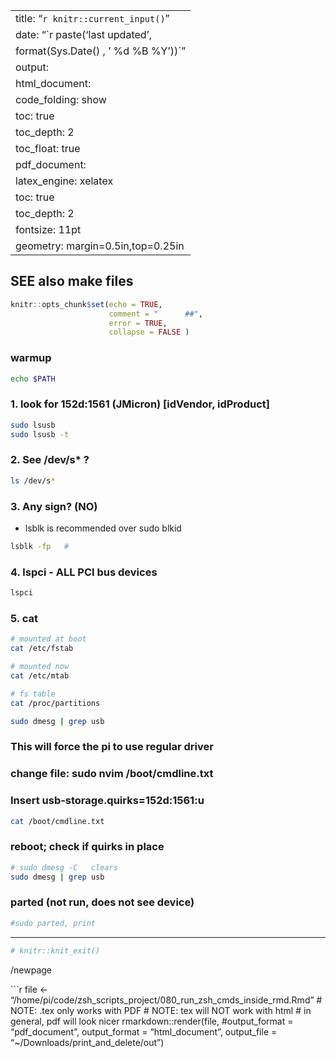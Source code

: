 
---
title: "`r knitr::current_input()`"
date: "`r paste('last updated', 
    format(Sys.Date() , ' %d %B %Y'))`"
output:   
  html_document:  
        code_folding: show
        toc: true 
        toc_depth: 2
        toc_float: true
  pdf_document:   
    latex_engine: xelatex  
    toc: true
    toc_depth:  2   
fontsize: 11pt   
geometry: margin=0.5in,top=0.25in   
---




## SEE also make files
```r
knitr::opts_chunk$set(echo = TRUE,
                      comment = "      ##",
                      error = TRUE,
                      collapse = FALSE ) 
```



### warmup
```zsh
echo $PATH
```

### 1.  look for 152d:1561 (JMicron) [idVendor, idProduct]
```zsh
sudo lsusb
sudo lsusb -t
```


### 2. See /dev/s*   ?
```zsh
ls /dev/s*
```

### 3. Any sign?  (NO)
*  lsblk is recommended over sudo blkid
```zsh
lsblk -fp   # 
```

### 4. lspci  - ALL PCI bus devices
```zsh
lspci
```
### 5. cat
```zsh
# mounted at boot
cat /etc/fstab

# mounted now
cat /etc/mtab

# fs table
cat /proc/partitions
```


```zsh

sudo dmesg | grep usb
```

### This will force the pi to use regular driver
### change file:  sudo nvim /boot/cmdline.txt
### Insert usb-storage.quirks=152d:1561:u
```zsh
cat /boot/cmdline.txt
```

### reboot; check if quirks in place
```zsh
# sudo dmesg -C   clears
sudo dmesg | grep usb
```



### parted (not run, does not see device)
```zsh
#sudo parted, print
```






***

```r
# knitr::knit_exit()
```

/newpage

```r
file   <- "/home/pi/code/zsh_scripts_project/080_run_zsh_cmds_inside_rmd.Rmd"
# NOTE:   .tex only works with PDF
# NOTE:    tex will NOT work with html
# in general, pdf will look nicer
rmarkdown::render(file,
                  #output_format = "pdf_document",
                  output_format = "html_document",
                  output_file = "~/Downloads/print_and_delete/out")
